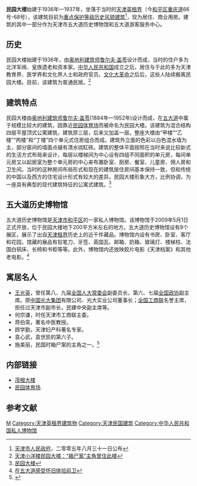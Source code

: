 {{天津历史风貌建筑|
省区市 = 天津市 |
名称 = 民园大楼 |
图片 = [[File:民园大楼.jpg|200px]]|
编号 = |
等级 = 重点保护 |
时代 = 1936年—1937年|
所在 = [[天津市|天津市]][[和平区_(天津市)|和平区]] |
公布 = 2005年8月31日 |
}}

'''民园大楼'''始建于1936年—1937年，坐落于当时的[[天津英租界|天津英租界]]（今[[和平区_(天津市)|和平区]][[重庆道|重庆道]]66号-68号），该建筑目前为[[天津历史风貌建筑|重点保护等级历史风貌建筑]]<ref>[[天津市人民政府|天津市人民政府]]，二零零五年八月三十一日公布</ref>，现为居住、商业用房。建筑的其中一部分作为天津市五大道历史博物馆和五大道游客服务中心。
 
== 历史 ==  
民园大楼始建于1936年，由[[奥地利|奥地利]][[建筑师|建筑师]][[鲁尔夫·盖苓|鲁尔夫·盖苓]]设计而成，当时的住户多为北洋军阀、皇族遗老和资本家。[[中华人民共和国|中华人民共和国]]成立之后，居住与于此的多为天津教育界、医学界和文化界人士和政府官员。[[文化大革命|文化大革命]]之后后，这些人陆续搬离民园大楼。目前，该建筑为普通民居。<ref>[http://www.chinadaily.com.cn/dfpd/tianjin/2010-05-20/content_340890.html 天津小洋楼民园大楼：“箱尸案”主角曾住此楼]</ref>

== 建筑特点 ==
民园大楼由[[奥地利|奥地利]][[建筑师|建筑师]][[鲁尔夫·盖苓|鲁尔夫·盖苓]](1884年—1952年)设计而成，在[[五大道|五大道]]中属于规模比较大的建筑，因靠近[[民园体育场|民园体育场]]而被命名为民园大楼。该建筑为混合结构四层平屋顶式公寓建筑，建筑原三层，后来又加盖一层。整座大楼由“甲楼”“乙楼”“丙楼”和“丁楼”四个单元式住房组合而成。建筑外立面的色彩以白色混水墙为主，部分窗间的墙面点缀有清水琉缸砖。建筑的整体平面按照在当时来说比较新式的生活方式布局来设计，每层以楼梯间为中心设有四组不同面积的单元房，每间单元房又以起居室为整个单元房的中心来布置卧室、厨房、餐室、儿童房、佣人房和卫生间。当时的这种房间布局形式和现在的建筑居住房间基本保持一致，但和传统的中国以及西方的住宅设计形式有较大的差异。民园大楼形象大方，比例协调，为一座具有典型的现代建筑特征的公寓式建筑。<ref>[http://www.jwb.com.cn/jwb/html/2010-04/27/content_482569.htm 民园大楼]{{dead link|date=2018年1月 |bot=InternetArchiveBot |fix-attempted=yes }}</ref>

== 五大道历史博物馆 ==
五大道历史博物馆是[[天津市|天津市]][[和平区_(天津市)|和平区]]的一家私人博物馆。该博物馆于2009年5月1日正式开放，位于民园大楼地下200平方米左右的地方。五大道历史博物馆设有9个展区，展示了出自[[天津租界|天津租界]]历史上的近千件藏品。博物馆内设有书房、卧室、客厅和花园，馆藏的展品有铅笔刀、牙签、英国瓦、邮箱、奶箱、玻璃灯、楼梯柱、法国白铜床、长椅和书柜等等。此外，博物馆内还放映胶片电影《天津档案》和其他老电影。<ref>[http://www.jwb.com.cn/jjzb/html/2009-05/08/content_310319.htm 在五大道感受怀旧体验前卫]{{dead link|date=2018年3月 |bot=InternetArchiveBot |fix-attempted=yes }}</ref>

== 寓居名人 ==
*[[王光英|王光英]]，曾任第八、九届[[全国人大常委会|全国人大常委会]]副委员长，第六、七届[[全国政协|全国政协]]副主席。原[[中国光大集团|中国光大集团]]有限公司、光大实业公司董事长；[[全国工商联|全国工商联]]名誉主席，担任过天津市副市长，民建中央副主席等。
*何宗谦，时任天津市工商联主委。
*蒋伯鸾，著名中医教授。
*顾学勤，天津妇产科著名专家。
*袁心武，袁世凯的第六子。
*施美丽，民国时箱尸案的主角之一。<ref>{{Cite web |url=http://cul.sohu.com/20100621/n272961752_1.shtml |title=民园大楼 |accessdate=2010-11-02 |archive-date=2016-03-04 |archive-url=https://web.archive.org/web/20160304210651/http://cul.sohu.com/20100621/n272961752_1.shtml |dead-url=no }}</ref>

== 内部链接 ==
*[[茂根大楼|茂根大楼]]
*[[民园体育场|民园体育场]]

==参考文献==
{{reflist}}

{{天津市名人故居}}
{{天津市科普场馆}}

[[Category:天津名人故居|M]]
[[Category:天津英租界建筑物|Category:天津英租界建筑物]]
[[Category:天津民国建筑|Category:天津民国建筑]]
[[Category:中华人民共和国私人博物馆|Category:中华人民共和国私人博物馆]]